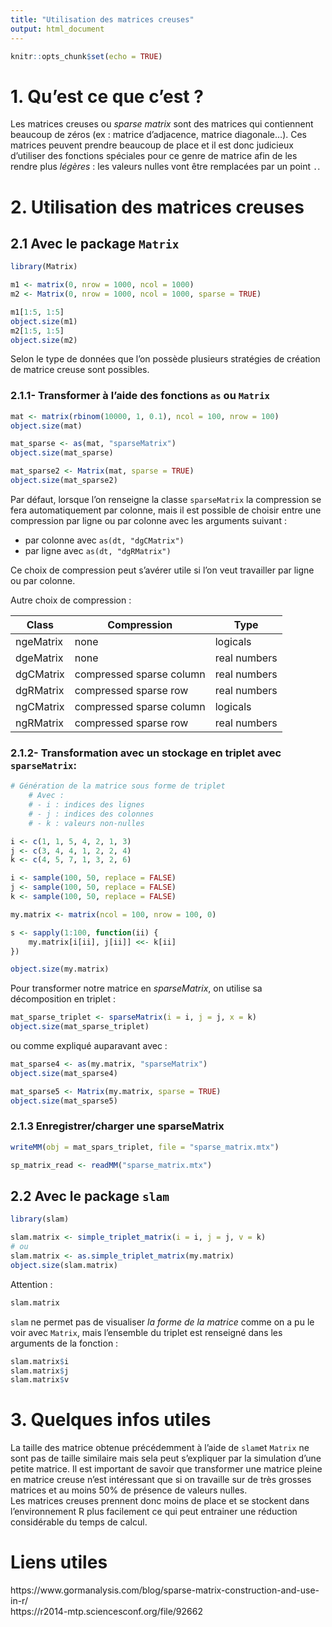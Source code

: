 ```yaml
---
title: "Utilisation des matrices creuses"
output: html_document
---
```


```r
knitr::opts_chunk$set(echo = TRUE)
```


# 1. Qu'est ce que c'est ?

Les matrices creuses ou *sparse matrix* sont des matrices qui contiennent beaucoup de zéros (ex : matrice d'adjacence, matrice diagonale...). Ces matrices peuvent prendre beaucoup de place et il est donc judicieux d'utiliser des fonctions spéciales pour ce genre de matrice afin de les rendre plus *légères* : les valeurs nulles vont être remplacées par un point `.`.

# 2. Utilisation des matrices creuses

## 2.1 Avec le package `Matrix`

```r
library(Matrix)
```


```r
m1 <- matrix(0, nrow = 1000, ncol = 1000)
m2 <- Matrix(0, nrow = 1000, ncol = 1000, sparse = TRUE)

m1[1:5, 1:5]
object.size(m1)
m2[1:5, 1:5]
object.size(m2)
```

Selon le type de données que l'on possède plusieurs stratégies de création de matrice creuse sont possibles.

### 2.1.1- Transformer à l'aide des fonctions `as` ou `Matrix`

```r
mat <- matrix(rbinom(10000, 1, 0.1), ncol = 100, nrow = 100)
object.size(mat)

mat_sparse <- as(mat, "sparseMatrix")
object.size(mat_sparse)

mat_sparse2 <- Matrix(mat, sparse = TRUE)
object.size(mat_sparse2)
```

Par défaut, lorsque l'on renseigne la classe `sparseMatrix` la compression se fera automatiquement par colonne, mais il est possible de choisir entre une compression par ligne ou par colonne avec les arguments suivant :

- par colonne avec `as(dt, "dgCMatrix")` 
- par ligne avec `as(dt, "dgRMatrix")`

Ce choix de compression peut s'avérer utile si l'on veut travailler par ligne ou par colonne.

Autre choix de compression :

Class | Compression | Type
------|-------------|----------------
ngeMatrix	|none	|logicals
dgeMatrix	|none	|real numbers
dgCMatrix	|compressed sparse column	|real numbers
dgRMatrix	|compressed sparse row   	|real numbers
ngCMatrix	|compressed sparse column	|logicals
ngRMatrix	|compressed sparse row	    |real numbers


### 2.1.2- Transformation avec un stockage en triplet avec `sparseMatrix`:

```r
# Génération de la matrice sous forme de triplet
    # Avec :  
    # - i : indices des lignes  
    # - j : indices des colonnes  
    # - k : valeurs non-nulles 

i <- c(1, 1, 5, 4, 2, 1, 3)
j <- c(3, 4, 4, 1, 2, 2, 4)
k <- c(4, 5, 7, 1, 3, 2, 6)

i <- sample(100, 50, replace = FALSE)
j <- sample(100, 50, replace = FALSE)
k <- sample(100, 50, replace = FALSE)

my.matrix <- matrix(ncol = 100, nrow = 100, 0)

s <- sapply(1:100, function(ii) {
    my.matrix[i[ii], j[ii]] <<- k[ii]
})

object.size(my.matrix)
```

Pour transformer notre matrice en *sparseMatrix*, on utilise sa décomposition en triplet :

```r
mat_sparse_triplet <- sparseMatrix(i = i, j = j, x = k)
object.size(mat_sparse_triplet)
```

ou comme expliqué auparavant avec :

```r
mat_sparse4 <- as(my.matrix, "sparseMatrix")
object.size(mat_sparse4)

mat_sparse5 <- Matrix(my.matrix, sparse = TRUE)
object.size(mat_sparse5)
```


### 2.1.3 Enregistrer/charger une sparseMatrix

```r
writeMM(obj = mat_spars_triplet, file = "sparse_matrix.mtx")

sp_matrix_read <- readMM("sparse_matrix.mtx")
```


## 2.2 Avec le package `slam`

```r
library(slam)
```


```r
slam.matrix <- simple_triplet_matrix(i = i, j = j, v = k)
# ou
slam.matrix <- as.simple_triplet_matrix(my.matrix)
object.size(slam.matrix)
```

Attention :
```r
slam.matrix
```
`slam` ne permet pas de visualiser *la forme de la matrice* comme on a pu le voir avec `Matrix`, mais l'ensemble du triplet est renseigné dans les arguments de la fonction :
```r
slam.matrix$i
slam.matrix$j
slam.matrix$v
```


# 3. Quelques infos utiles 

La taille des matrice obtenue précédemment à l'aide de `slam`et `Matrix` ne sont pas de taille similaire mais sela peut s'expliquer par la simulation d'une petite matrice. Il est important de savoir que transformer une matrice pleine en matrice creuse n'est intéressant que si on travaille sur de très grosses matrices et au moins 50% de présence de valeurs nulles.   
Les matrices creuses prennent donc moins de place et se stockent dans l'environnement R plus facilement ce qui peut entrainer une réduction considérable du temps de calcul.   



# Liens utiles

https://www.gormanalysis.com/blog/sparse-matrix-construction-and-use-in-r/  
https://r2014-mtp.sciencesconf.org/file/92662  









